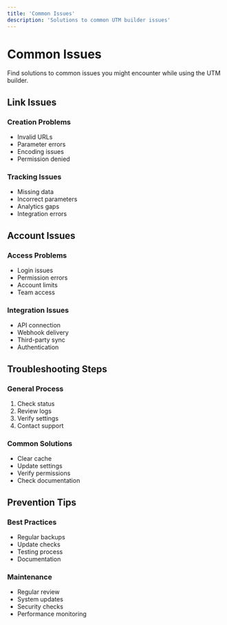 ```yaml
---
title: 'Common Issues'
description: 'Solutions to common UTM builder issues'
---
```


# Common Issues

Find solutions to common issues you might encounter while using the UTM builder.

## Link Issues

### Creation Problems
- Invalid URLs
- Parameter errors
- Encoding issues
- Permission denied

### Tracking Issues
- Missing data
- Incorrect parameters
- Analytics gaps
- Integration errors

## Account Issues

### Access Problems
- Login issues
- Permission errors
- Account limits
- Team access

### Integration Issues
- API connection
- Webhook delivery
- Third-party sync
- Authentication

## Troubleshooting Steps

### General Process
1. Check status
2. Review logs
3. Verify settings
4. Contact support

### Common Solutions
- Clear cache
- Update settings
- Verify permissions
- Check documentation

## Prevention Tips

### Best Practices
- Regular backups
- Update checks
- Testing process
- Documentation

### Maintenance
- Regular review
- System updates
- Security checks
- Performance monitoring
